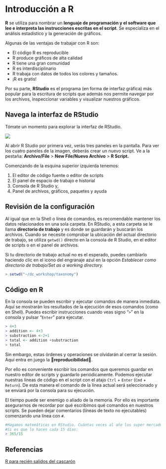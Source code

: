 # Introducción a R

**R** se utiliza para nombrar un **lenguaje de programación y el software que lee e interpreta las instrucciones escritas en el script**. Se especializa en el análisis estadístico y la generación de gráficos.

Algunas de las ventajas de trabajar con R son:

-   El código R es reproducible
-   R produce gráficos de alta calidad
-   R tiene una gran comunidad
-   R es interdisciplinario
-   R trabaja con datos de todos los colores y tamaños.
-   ¡R es gratis!

Por su parte, **RStudio** es el programa (en forma de interfaz gráfica) más popular para la escritura de scripts que además nos permite navegar por los archivos, inspeccionar variables y visualizar nuestros gráficos.

::: {.callout-important appearance="minimal"}
## Navega la interfaz de RStudio

Tómate un momento para explorar la interfaz de RStudio.
:::

![](Welcome_Rscript.png)

Al abrir R Studio por primera vez, verás tres paneles en la pantalla. Para ver los cuatro paneles de la imagen, deberás crear un nuevo script. Ve a la pestaña: **Archivo/File** \> **New File/Nuevo Archivo** \> **R Script.**

Comenzando de la esquina superior izquierda tenemos:

1.  El editor de código fuente o editor de scripts
2.  El panel de espacio de trabajo e historial
3.  Consola de R Studio y,
4.  Panel de archivos, gráficos, paquetes y ayuda

## **Revisión de la configuración**

Al igual que en la Shell o línea de comandos, es recomendable mantener los datos relacionados en una sola carpeta. En RStudio, a esta carpeta se le llama **directorio de trabajo** y es donde se guardarán y buscarán los archivos. Cuando se necesite comprobar la ubicación del actual directorio de trabajo, se utiliza `getwd()` directo en la consola de R Studio, en el editor de scripts o en el panel de archivos.

Si tu directorio de trabajo actual no es el esperado, puedes cambiarlo haciendo clic en el icono del engranaje azul en la opción *Establecer como directorio de trabajo/Set as a working directory.*

``` r
> setwd("~/dc_workshop/taxonomy")
```

## Código en R

En la consola se pueden escribir y ejecutar comandos de manera inmediata. Aquí se mostrarán los resultados de la ejecución de esos comandos (como en Shell). Puedes escribir instrucciones cuando veas signo "`>`" en la consola y pulsar "`Enter`" para ejecutar.

``` r
> 4+3
> addition <- 4+3
> substraction <-2+1
> total <- addition +substraction
> total
```

Sin embargo, estas órdenes y operaciones se olvidarán al cerrar la sesión. Aquí entra en juego la 💫**reproducibilidad**💫.

Por ello es conveniente escribir los comandos que queremos guardar en nuestro editor de scripts y guardarlo periódicamente. Podemos ejecutar nuestras líneas de código en el script con el atajo `Ctrl` + `Enter` (`Cmd` + `Return`). De esta manera el comando de la línea actual será seleccionado y se enviará por la consola para su ejecución.

El tiempo puede ser enemigo o aliado de la memoria. Por ello es importante asegurarnos de recordar por qué escribimos qué comandos en nuestros scripts. Se pueden dejar comentarios (líneas de texto no ejecutables) comenzando una línea con `#`.

``` r
#Hagamos matemáticas en RStudio. Cuántas veces al año los super mercados cambian el pan que usan de muestra?
#Si es que lo hacen cada 15 días:
> 365/15
```

## Referencias

[R para recién salidos del cascarón](https://www.uvm.edu/~tdonovan/RforFledglings/)

